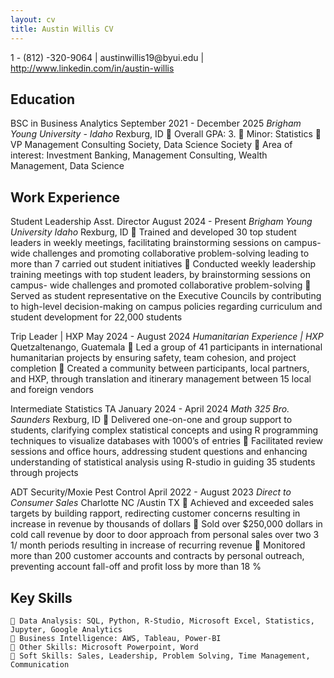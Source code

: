 ```yaml
---
layout: cv
title: Austin Willis CV
---
```



1 - (812) -320-9064 | austinwillis19@byui.edu | [http://www.linkedin.com/in/austin-willis](http://www.linkedin.com/in/austin-willis)

## Education

BSC in Business Analytics September 2021 - December 2025
_Brigham Young University - Idaho_ Rexburg, ID
 Overall GPA: 3.
 Minor: Statistics
 VP Management Consulting Society, Data Science Society
 Area of interest: Investment Banking, Management Consulting, Wealth Management, Data Science

## Work Experience

Student Leadership Asst. Director August 2024 - Present
_Brigham Young University Idaho_ Rexburg, ID
 Trained and developed 30 top student leaders in weekly meetings, facilitating brainstorming sessions on campus-
wide challenges and promoting collaborative problem-solving leading to more than 7 carried out student
initiatives
 Conducted weekly leadership training meetings with top student leaders, by brainstorming sessions on campus-
wide challenges and promoted collaborative problem-solving
 Served as student representative on the Executive Councils by contributing to high-level decision-making on
campus policies regarding curriculum and student development for 22,000 students

Trip Leader | HXP May 2024 - August 2024
_Humanitarian Experience | HXP_ Quetzaltenango, Guatemala
 Led a group of 41 participants in international humanitarian projects by ensuring safety, team cohesion, and
project completion
 Created a community between participants, local partners, and HXP, through translation and itinerary
management between 15 local and foreign vendors

Intermediate Statistics TA January 2024 - April 2024
_Math 325 Bro. Saunders_ Rexburg, ID
 Delivered one-on-one and group support to students, clarifying complex statistical concepts and using R
programming techniques to visualize databases with 1000's of entries
 Facilitated review sessions and office hours, addressing student questions and enhancing understanding of
statistical analysis using R-studio in guiding 35 students through projects

ADT Security/Moxie Pest Control April 2022 - August 2023
_Direct to Consumer Sales_ Charlotte NC /Austin TX
 Achieved and exceeded sales targets by building rapport, redirecting customer concerns resulting in increase in
revenue by thousands of dollars
 Sold over $250,000 dollars in cold call revenue by door to door approach from personal sales over two 3 1/
month periods resulting in increase of recurring revenue
 Monitored more than 200 customer accounts and contracts by personal outreach, preventing account fall-off and
profit loss by more than 18 %

## Key Skills

```
 Data Analysis: SQL, Python, R-Studio, Microsoft Excel, Statistics, Jupyter, Google Analytics
 Business Intelligence: AWS, Tableau, Power-BI
 Other Skills: Microsoft Powerpoint, Word
 Soft Skills: Sales, Leadership, Problem Solving, Time Management, Communication
```

